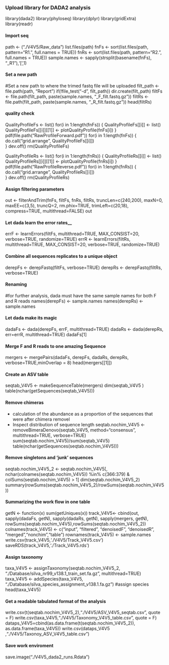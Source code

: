 ### Upload library for DADA2 analysis ###
library(dada2)
library(phyloseq)
library(dplyr)
library(gridExtra)
library(readr)

#### Import seq ####
path <- ("./V4V5/Raw_data")
list.files(path) 
fnFs <- sort(list.files(path, pattern="R1.", full.names = TRUE))
fnRs <- sort(list.files(path, pattern="R2.", full.names = TRUE)) 
sample.names <- sapply(strsplit(basename(fnFs), "_R1"),'[',1)

#### Set a new path ####
#Set a new path to where the trimed fastq file will be uploaded
filt_path <- file.path(path, "Report")
if(!file_test("-d", filt_path)) dir.create(filt_path)
filtFs <- file.path(filt_path, paste(sample.names, "_F_filt.fastq.gz"))
filtRs <- file.path(filt_path, paste(sample.names, "_R_filt.fastq.gz"))
head(filtRs)

#### quality check #### 
QualityProfileFs <- list()
for(i in 1:length(fnFs)) {
  QualityProfileFs[[i]] <- list()
  QualityProfileFs[[i]][[1]] <- plotQualityProfile(fnFs[i])
}
pdf(file.path("RawProfileForward.pdf"))
for(i in 1:length(fnFs)) {
  do.call("grid.arrange", QualityProfileFs[[i]])  
}
dev.off()
rm(QualityProfileFs)

QualityProfileRs <- list()
for(i in 1:length(fnRs)) {
  QualityProfileRs[[i]] <- list()
  QualityProfileRs[[i]][[1]] <- plotQualityProfile(fnRs[i])
}
pdf(file.path("RawProfileReverse.pdf"))
for(i in 1:length(fnRs)) {
  do.call("grid.arrange", QualityProfileRs[[i]])  
}
dev.off()
rm(QualityProfileRs)

#### Assign filtering parameters ####
out <- filterAndTrim(fnFs, filtFs, fnRs, filtRs, truncLen=c(240,200),
                     maxN=0, maxEE=c(3,5), truncQ=2, rm.phix=TRUE, trimLeft=c(20,18),
                     compress=TRUE, multithread=FALSE)
out

#### Let dada learn the error rates__ ####
errF <- learnErrors(filtFs, multithread=TRUE, MAX_CONSIST=20, verbose=TRUE, randomize=TRUE)
errR <- learnErrors(filtRs, multithread=TRUE, MAX_CONSIST=20, verbose=TRUE, randomize=TRUE)

#### Combine all sequences replicates to a unique object ####
derepFs <- derepFastq(filtFs, verbose=TRUE)
derepRs <- derepFastq(filtRs, verbose=TRUE)

#### Renaming ####
#for further analysis, dada must have the same sample names for both F and R reads
names(derepFs) <- sample.names
names(derepRs) <- sample.names

#### Let dada make its magic ####
dadaFs <- dada(derepFs, errF, multithread=TRUE)
dadaRs <- dada(derepRs, err=errR, multithread=TRUE)
dadaFs[1]

#### Merge F and R reads to one amazing Sequence####
mergers <- mergePairs(dadaFs, derepFs, dadaRs, derepRs, verbose=TRUE,minOverlap = 8)
head(mergers[[1]])

#### Create an ASV table ####
seqtab_V4V5 <- makeSequenceTable(mergers)
dim(seqtab_V4V5 )
table(nchar(getSequences(seqtab_V4V5)))

#### Remove chimeras ####
* calculation of the abundance as a proportion of the sequences that were after chimera removel
* Inspect distribution of sequence length
seqtab.nochim_V4V5 <- removeBimeraDenovo(seqtab_V4V5, method="consensus", multithread=TRUE, verbose=TRUE)
sum(seqtab.nochim_V4V5)/sum(seqtab_V4V5)
table(nchar(getSequences(seqtab.nochim_V4V5)))

#### Remove singletons and 'junk' sequences ####
seqtab.nochim_V4V5_2 <- seqtab.nochim_V4V5[, nchar(colnames(seqtab.nochim_V4V5)) %in% c(366:379) & colSums(seqtab.nochim_V4V5) > 1]
dim(seqtab.nochim_V4V5_2)
summary(rowSums(seqtab.nochim_V4V5_2)/rowSums(seqtab.nochim_V4V5))

#### Summarizing the work flow in one table ####
getN <- function(x) sum(getUniques(x))
track_V4V5<- cbind(out, sapply(dadaFs, getN), sapply(dadaRs, getN), sapply(mergers, getN), rowSums(seqtab.nochim_V4V5),rowSums(seqtab.nochim_V4V5_2))
colnames(track_V4V5) <- c("input", "filtered", "denoisedF", "denoisedR", "merged","nonchim","table")
rownames(track_V4V5) <- sample.names
write.csv(track_V4V5,'./V4V5/Track_V4V5.csv')
saveRDS(track_V4V5,'./Track_V4V5.rds')

#### Assign taxonomy ####
taxa_V4V5 <- assignTaxonomy(seqtab.nochim_V4V5_2, "./Database/silva_nr99_v138.1_train_set.fa.gz", multithread=TRUE)
taxa_V4V5 <- addSpecies(taxa_V4V5, "./Database/silva_species_assignment_v138.1.fa.gz") #assign species
head(taxa_V4V5)

#### Get a readable tabulated format of the analysis ####
write.csv(t(seqtab.nochim_V4V5_2),"./V4V5/ASV_V4V5_seqtab.csv", quote = F)
write.csv(taxa_V4V5,"./V4V5/Taxonomy_V4V5_table.csv", quote = F)
dataps_V4V5=cbind(as.data.frame(t(seqtab.nochim_V4V5_2)), as.data.frame(taxa_V4V5))
write.csv(dataps_V4V5 ,"./V4V5/Taxonoy_ASV_V4V5_table.csv")

#### Save work enviroment ####
save.image("./V4V5_dada2_runs.Rdata")
